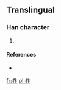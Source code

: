 ==Translingual==

===Han character===
{{Han char|rn=37|rad=大|as=05|sn=8|four=|canj=火手中中 (FQLL)}}

# {{defn|Han|sort=大05}}

====References====
* {{Han ref|kx=0251.091|hdz=10536.041|uh=594D|ud=22861}}

[[fr:奍]]
[[pl:奍]]